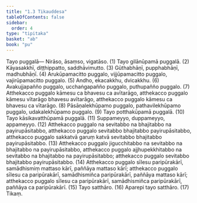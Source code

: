 ```yaml
---
title: "1.3 Tikauddesa"
tableOfContents: false
sidebar:
  order: 4
type: "tipitaka"
basket: "ab"
book: "pu"
---
```



<DynamicBreadcrumb />

<Division number="9" book="pu" bookNo="31" page="106">

<Paragraph number="92" book="pu">
<Emphasis>Tayo puggalā—</Emphasis>
</Paragraph>

<Paragraph number="93" book="pu">
Nirāso, āsaṃso, vigatāso. (1)
</Paragraph>

<Paragraph number="94" book="pu">
Tayo gilānūpamā puggalā. (2)
</Paragraph>

<Paragraph number="95" book="pu">
Kāyasakkhī, diṭṭhippatto, saddhāvimutto. (3)
</Paragraph>

<Paragraph number="96" book="pu">
Gūthabhāṇī, pupphabhāṇī, madhubhāṇī. (4)
</Paragraph>

<Paragraph number="97" book="pu">
Arukūpamacitto puggalo, vijjūpamacitto puggalo, vajirūpamacitto puggalo. (5)
</Paragraph>

<Paragraph number="98" book="pu">
Andho, ekacakkhu, dvicakkhu. (6)
</Paragraph>

<Paragraph number="99" book="pu">
Avakujjapañño puggalo, ucchaṅgapañño puggalo, puthupañño puggalo. (7)
</Paragraph>

<Paragraph number="100" book="pu">
Atthekacco puggalo kāmesu ca bhavesu ca avītarāgo, atthekacco puggalo kāmesu vītarāgo bhavesu avītarāgo, atthekacco puggalo kāmesu ca bhavesu ca vītarāgo. (8)
</Paragraph>

<Paragraph number="101" book="pu">
Pāsāṇalekhūpamo puggalo, pathavilekhūpamo puggalo, udakalekhūpamo puggalo. (9)
</Paragraph>

<Paragraph number="102" book="pu">
Tayo potthakūpamā puggalā. (10)
</Paragraph>

<Paragraph number="103" book="pu">
Tayo kāsikavatthūpamā puggalā. (11)
</Paragraph>

<Paragraph number="104" book="pu">
Suppameyyo, duppameyyo, appameyyo. (12)
</Paragraph>

<Paragraph number="105" book="pu">
Atthekacco puggalo na sevitabbo na bhajitabbo na payirupāsitabbo, atthekacco puggalo sevitabbo bhajitabbo payirupāsitabbo, atthekacco puggalo sakkatvā garuṃ katvā sevitabbo bhajitabbo payirupāsitabbo. (13)
</Paragraph>

<Paragraph number="106" book="pu">
Atthekacco puggalo jigucchitabbo na sevitabbo na bhajitabbo na payirupāsitabbo, atthekacco puggalo ajjhupekkhitabbo na sevitabbo na bhajitabbo na payirupāsitabbo; atthekacco puggalo sevitabbo bhajitabbo payirupāsitabbo. (14)
</Paragraph>

<Paragraph number="107" book="pu">
Atthekacco puggalo sīlesu paripūrakārī, samādhismiṃ mattaso kārī, paññāya mattaso kārī; atthekacco puggalo sīlesu ca paripūrakārī, samādhismiñca paripūrakārī, paññāya mattaso kārī; atthekacco puggalo sīlesu ca paripūrakārī, samādhismiñca paripūrakārī, paññāya ca paripūrakārī. (15)
</Paragraph>

<Paragraph number="108" book="pu">
Tayo satthāro. (16)
</Paragraph>

<Paragraph number="109" book="pu">
Aparepi tayo satthāro. (17)

</Paragraph>
</Division>

<Paragraph number="110" type="center" book="pu">
Tikaṃ.
</Paragraph>